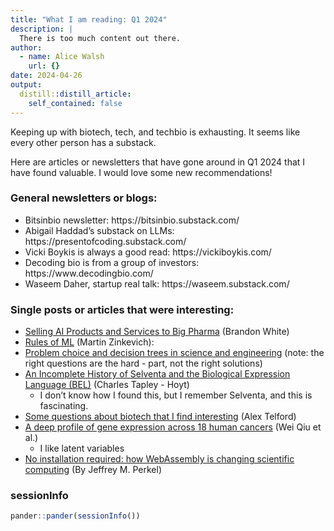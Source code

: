 ```yaml
---
title: "What I am reading: Q1 2024"
description: |
  There is too much content out there.
author:
  - name: Alice Walsh
    url: {}
date: 2024-04-26
output:
  distill::distill_article:
    self_contained: false
---
```


Keeping up with biotech, tech, and techbio is exhausting. It seems like every other person has a substack. 

Here are articles or newsletters that have gone around in Q1 2024 that I have found valuable. I would love some new recommendations!

### General newsletters or blogs:

- Bitsinbio newsletter: https://bitsinbio.substack.com/ 
- Abigail Haddad's substack on LLMs: https://presentofcoding.substack.com/
- Vicki Boykis is always a good read: https://vickiboykis.com/
- Decoding bio is from a group of investors: https://www.decodingbio.com/
- Waseem Daher, startup real talk: https://waseem.substack.com/

### Single posts or articles that were interesting:

- [Selling AI Products and Services to Big Pharma](https://www.aibiodesign.com/p/selling-ai-products-services-to-big) (Brandon White) 
- [Rules of ML](https://martin.zinkevich.org/rules_of_ml/rules_of_ml.pdf) (Martin Zinkevich): 
- [Problem choice and decision trees in science and engineering](https://www.cell.com/cell/fulltext/S0092-8674(24)00304-0) (note: the right questions are the hard - part, not the right solutions)
- [An Incomplete History of Selventa and the Biological Expression Language (BEL)](https://cthoyt.com/2020/04/28/history-of-bel.html) (Charles Tapley - Hoyt)
  - I don't know how I found this, but I remember Selventa, and this is fascinating.
- [Some questions about biotech that I find interesting](https://atelfo.github.io/2024/04/01/biotech-questions.html) (Alex Telford)
- [A deep profile of gene expression across 18 human cancers](https://www.biorxiv.org/content/10.1101/2024.03.17.585426v1.full) (Wei Qiu et al.)
  - I like latent variables
- [No installation required: how WebAssembly is changing scientific computing](https://www.nature.com/articles/d41586-024-00725-1) (By Jeffrey M. Perkel)


### sessionInfo {.appendix}

```r
pander::pander(sessionInfo())
```
